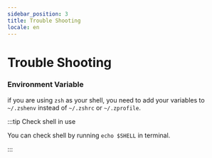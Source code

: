 ```yaml
---
sidebar_position: 3
title: Trouble Shooting
locale: en
---
```


# Trouble Shooting

### Environment Variable

if you are using `zsh` as your shell, you need to add your variables to `~/.zshenv` instead of `~/.zshrc` or `~/.zprofile`.

:::tip Check shell in use

You can check shell by running `echo $SHELL` in terminal.

:::
